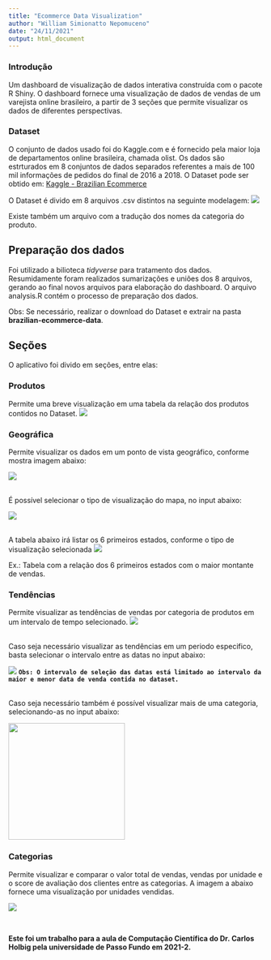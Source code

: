 ```yaml
---
title: "Ecommerce Data Visualization"
author: "William Simionatto Nepomuceno"
date: "24/11/2021"
output: html_document
---
```


### Introdução
Um dashboard de visualização de dados interativa construída com o pacote R Shiny. O dashboard fornece uma visualização de dados de vendas de um varejista online brasileiro, a partir de 3 seções que permite visualizar os dados de diferentes perspectivas.

### Dataset
O conjunto de dados usado foi do Kaggle.com e é fornecido pela maior loja de departamentos online brasileira, chamada olist. Os dados são estrturados em 8 conjuntos de dados separados referentes a mais de 100 mil informações de pedidos do final de 2016 a 2018. O Dataset pode ser obtido em:  [Kaggle - Brazilian Ecommerce](https://www.kaggle.com/olistbr/brazilian-ecommerce)

O Dataset é divido em 8 arquivos .csv distintos na seguinte modelagem:
<img src="images/dataset_model.png"/>

Existe também um arquivo com a tradução dos nomes da categoria do produto.

## Preparação dos dados
Foi utilizado a bilioteca *tidyverse* para tratamento dos dados. Resumidamente foram realizados sumarizações e uniões dos 8 arquivos, gerando ao final novos arquivos para elaboração do dashboard.
O arquivo analysis.R contém o processo de preparação dos dados.

Obs: Se necessário, realizar o download do Dataset e extrair na pasta **brazilian-ecommerce-data**.

## Seções
O aplicativo foi divido em seções, entre elas:

### Produtos
Permite uma breve visualização em uma tabela da relação dos produtos contidos no Dataset.
<img src="images/Products.png"/>

### Geográfica
Permite visualizar os dados em um ponto de vista geográfico, conforme mostra imagem abaixo:

<img src="images/Maps_1.png"/>

\
É possível selecionar o tipo de visualização do mapa, no input abaixo:

<img src="images/Maps_2.png"/>

\
A tabela abaixo irá listar os 6 primeiros estados, conforme o tipo de visualização selecionada
<img src="images/Maps_3.png"/>

Ex.: Tabela com a relação dos 6 primeiros estados com o maior montante de vendas.

### Tendências
Permite visualizar as tendências de vendas por categoria de produtos em um intervalo de tempo selecionado.
<img src="images/Trends_1.png"/>

\
Caso seja necessário visualizar as tendências em um periodo especifico, basta selecionar o intervalo entre as datas no input abaixo:

<img src="images/Trends_2.png"/>
**`Obs: O intervalo de seleção das datas está limitado ao intervalo da maior e menor data de venda contida no dataset.`**

\
Caso seja necessário também é possível visualizar mais de uma categoria, selecionando-as no input abaixo:

<img src="images/Trends_3.png" width="230"/>

### Categorias
Permite visualizar e comparar o valor total de vendas, vendas por unidade e o score de avaliação dos clientes entre as categorias. A imagem a abaixo fornece uma visualização por unidades vendidas.

<img src="images/Categories.png"/>

\

**Este foi um trabalho para a aula de Computação Científica do Dr. Carlos Holbig pela universidade de Passo Fundo em 2021-2.**